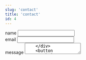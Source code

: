 ```yaml
---
slug: 'contact'
title: 'contact'
id: 4
---
```


<form
    method="POST"
    action="https://submit-form.com/ShQM7UW9"
    data-botpoison-public-key="pk_dc4ae956-01c6-4b6d-8df9-78df3813348d"
>
    <input
        type="hidden"
        name="_redirect"
        value="https://andreafinlay.com/#contact"
    />
    <input type="hidden" name="_append" value="false" />
    <div>
        <label for="name">name</label>
        <input type="text" id="name" name="name" required />
    </div>
    <div>
        <label for="email">email</label>
        <input type="email" id="email" name="email" required />
    </div>
    <div style={{ height: '100%', marginBottom: '8px' }}>
        <label for="message">message</label>
        <textarea id="message" name="message" required />
    </div>
    <button type="submit" title="Send message">
        send
    </button>
</form>

